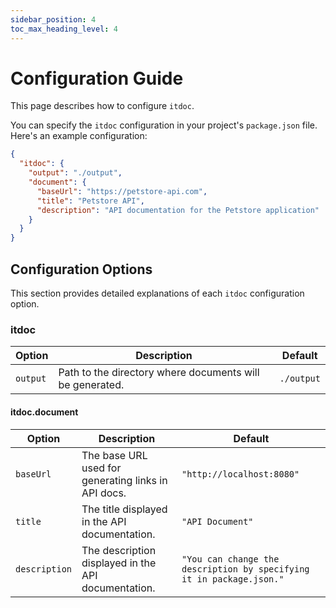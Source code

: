 ```yaml
---
sidebar_position: 4
toc_max_heading_level: 4
---
```


# Configuration Guide

This page describes how to configure `itdoc`.

You can specify the `itdoc` configuration in your project's `package.json` file. Here's an example configuration:

```json
{
  "itdoc": {
    "output": "./output",
    "document": {
      "baseUrl": "https://petstore-api.com",
      "title": "Petstore API",
      "description": "API documentation for the Petstore application"
    }
  }
}
```

## Configuration Options

This section provides detailed explanations of each `itdoc` configuration option.

### itdoc

| Option   | Description                                              | Default    |
|----------|----------------------------------------------------------|------------|
| `output` | Path to the directory where documents will be generated. | `./output` |

#### itdoc.document

| Option        | Description                                         | Default                                                              |
|---------------|-----------------------------------------------------|----------------------------------------------------------------------|
| `baseUrl`     | The base URL used for generating links in API docs. | `"http://localhost:8080"`                                            |
| `title`       | The title displayed in the API documentation.       | `"API Document"`                                                     |
| `description` | The description displayed in the API documentation. | `"You can change the description by specifying it in package.json."` | 
